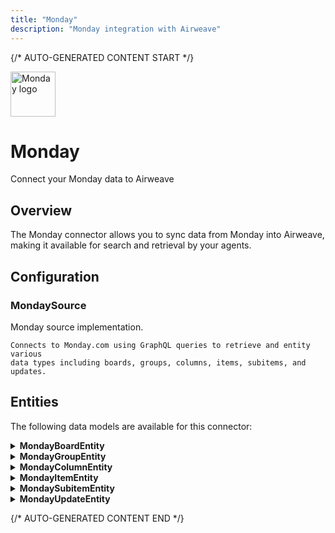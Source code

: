 ```yaml
---
title: "Monday"
description: "Monday integration with Airweave"
---
```


{/* AUTO-GENERATED CONTENT START */}



<div className="connector-header">
  <img src="icon.svg" alt="Monday logo" width="72" height="72" className="connector-icon" />
  <div className="connector-info">
    <h1>Monday</h1>
    <p>Connect your Monday data to Airweave</p>
  </div>
</div>

## Overview

The Monday connector allows you to sync data from Monday into Airweave, making it available for search and retrieval by your agents.

## Configuration


### MondaySource

Monday source implementation.

    Connects to Monday.com using GraphQL queries to retrieve and entity various
    data types including boards, groups, columns, items, subitems, and updates.


## Entities

The following data models are available for this connector:


<details>
<summary><strong>MondayBoardEntity</strong></summary>

Schema for Monday Board objects.

    https://developer.monday.com/api-reference/reference/boards

| Field | Type | Description |
|-------|------|-------------|
| board_id | str | The unique identifier (ID) of the board. |
| board_kind | Optional[str] | The board's kind/type: 'public', 'private', or 'share'. |
| columns | List[Dict] | A list of columns on the board (each column is typically a dict of fields). |
| created_at | Optional[datetime] | When the board was first created. |
| description | Optional[str] | The description of the board. |
| groups | List[Dict] | A list of groups on the board (each group is typically a dict of fields). |
| name | Optional[str] | The display name/title of the board. |
| owners | List[Dict] | A list of users or teams who own the board. |
| state | Optional[str] | The board's current state: 'active', 'archived', or 'deleted'. |
| updated_at | Optional[datetime] | When the board was last updated. |
| workspace_id | Optional[str] | The unique identifier of the workspace containing this board (if any). |

</details>

<details>
<summary><strong>MondayGroupEntity</strong></summary>

Schema for Monday Group objects.

    Groups are collections of items (rows) within a board.

    https://developer.monday.com/api-reference/reference/boards

| Field | Type | Description |
|-------|------|-------------|
| group_id | str | The unique identifier (ID) of the group. |
| board_id | str | ID of the board this group belongs to. |
| title | Optional[str] | Title or display name of the group. |
| color | Optional[str] | Group color code (e.g., 'red', 'green', 'blue', etc.). |
| archived | bool | Whether this group is archived. |
| items | List[Dict] | List of items (rows) contained within this group. |

</details>

<details>
<summary><strong>MondayColumnEntity</strong></summary>

Schema for Monday Column objects.

    Columns define the structure of data on a Monday board.

    https://developer.monday.com/api-reference/reference/column-types-reference

| Field | Type | Description |
|-------|------|-------------|
| column_id | str | The unique identifier (ID) of the column. |
| board_id | str | ID of the board this column belongs to. |
| title | Optional[str] | The display title of the column. |
| column_type | Optional[str] | The type of the column (e.g., 'text', 'number', 'date', 'link'). |
| description | Optional[str] | The description of the column. |
| settings_str | Optional[str] | Raw settings/configuration details for the column. |
| archived | bool | Whether this column is archived or hidden. |

</details>

<details>
<summary><strong>MondayItemEntity</strong></summary>

Schema for Monday Item objects (rows on a board).

    https://developer.monday.com/api-reference/reference/boards

| Field | Type | Description |
|-------|------|-------------|
| item_id | str | The unique identifier (ID) of the item. |
| board_id | str | ID of the board this item belongs to. |
| group_id | Optional[str] | ID of the group this item is placed in. |
| name | Optional[str] | The display name/title of the item. |
| state | Optional[str] | The current state of the item: active, archived, or deleted. |
| column_values | List[Dict] | A list of column-value dicts that contain the data for each column. |
| creator | Optional[Dict] | Information about the user/team who created this item. |
| created_at | Optional[datetime] | When the item was first created. |
| updated_at | Optional[datetime] | When the item was last updated. |

</details>

<details>
<summary><strong>MondaySubitemEntity</strong></summary>

Schema for Monday Subitem objects.

    Subitems are items nested under a parent item, often in a dedicated 'Subitems' column.

    https://developer.monday.com/api-reference/reference/boards

| Field | Type | Description |
|-------|------|-------------|
| subitem_id | str | The unique identifier (ID) of the subitem. |
| parent_item_id | str | ID of the parent item this subitem belongs to. |
| board_id | str | ID of the board that this subitem resides in. |
| group_id | Optional[str] | ID of the group this subitem is placed in. |
| name | Optional[str] | The display name/title of the subitem. |
| state | Optional[str] | The current state of the subitem: active, archived, or deleted. |
| column_values | List[Dict] | A list of column-value dicts for each column on the subitem. |
| creator | Optional[Dict] | Information about the user/team who created this subitem. |
| created_at | Optional[datetime] | When the subitem was first created. |
| updated_at | Optional[datetime] | When the subitem was last updated. |

</details>

<details>
<summary><strong>MondayUpdateEntity</strong></summary>

Schema for Monday Update objects.

    monday.com updates add notes and discussions to items outside of their column data.

    https://developer.monday.com/api-reference/reference/updates

| Field | Type | Description |
|-------|------|-------------|
| update_id | str | The unique identifier (ID) of the update. |
| item_id | Optional[str] | ID of the board, if applicable. |
| creator_id | Optional[str] | ID of the user who created this update. |
| body | Optional[str] | The text (body) of the update, which may include markdown or HTML formatting. |
| created_at | Optional[datetime] | When the update was first created. |
| assets | List[Dict] | Assets (e.g. images, attachments) associated with this update. |

</details>




{/* AUTO-GENERATED CONTENT END */}
